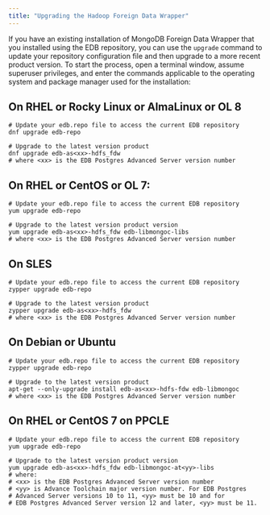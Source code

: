 ```yaml
---
title: "Upgrading the Hadoop Foreign Data Wrapper"
---
```


<div id="updating_the_hadoop_data_adapter" class="registered_link"></div>

If you have an existing installation of MongoDB Foreign Data Wrapper that you installed using the EDB repository, you can use the `upgrade` command to update your repository configuration file and then upgrade to a more recent product version. To start the process, open a terminal window, assume superuser privileges, and enter the commands applicable to the operating system and package manager used for the installation:

## On RHEL or Rocky Linux or AlmaLinux or OL 8

```shell
# Update your edb.repo file to access the current EDB repository
dnf upgrade edb-repo

# Upgrade to the latest version product 
dnf upgrade edb-as<xx>-hdfs_fdw
# where <xx> is the EDB Postgres Advanced Server version number
```
## On RHEL or CentOS or OL 7:

```shell
# Update your edb.repo file to access the current EDB repository 
yum upgrade edb-repo

# Upgrade to the latest version product version
yum upgrade edb-as<xx>-hdfs_fdw edb-libmongoc-libs
# where <xx> is the EDB Postgres Advanced Server version number
```

## On SLES

```shell
# Update your edb.repo file to access the current EDB repository
zypper upgrade edb-repo

# Upgrade to the latest version product 
zypper upgrade edb-as<xx>-hdfs_fdw
# where <xx> is the EDB Postgres Advanced Server version number
```

## On Debian or Ubuntu

```shell
# Update your edb.repo file to access the current EDB repository
zypper upgrade edb-repo

# Upgrade to the latest version product
apt-get --only-upgrade install edb-as<xx>-hdfs-fdw edb-libmongoc
# where <xx> is the EDB Postgres Advanced Server version number
```

## On RHEL or CentOS 7 on PPCLE

```shell
# Update your edb.repo file to access the current EDB repository 
yum upgrade edb-repo

# Upgrade to the latest version product version
yum upgrade edb-as<xx>-hdfs_fdw edb-libmongoc-at<yy>-libs     
# where:
# <xx> is the EDB Postgres Advanced Server version number
# <yy> is Advance Toolchain major version number. For EDB Postgres 
# Advanced Server versions 10 to 11, <yy> must be 10 and for 
# EDB Postgres Advanced Server version 12 and later, <yy> must be 11. 
```

